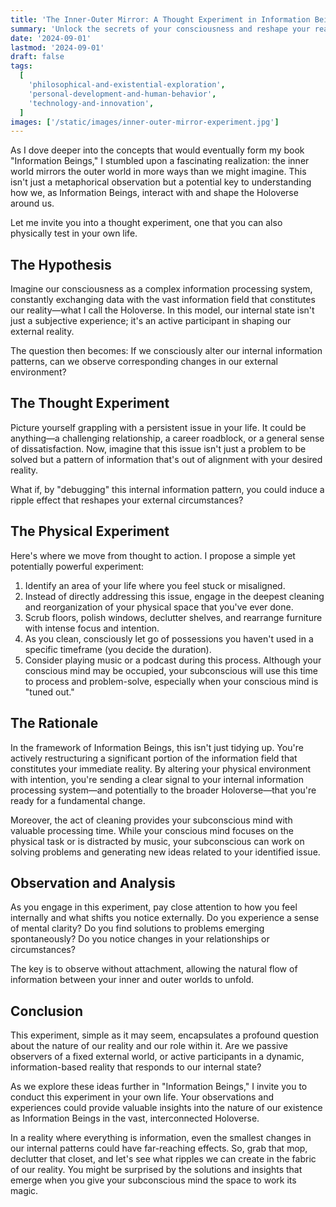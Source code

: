 ```yaml
---
title: 'The Inner-Outer Mirror: A Thought Experiment in Information Being Reality'
summary: 'Unlock the secrets of your consciousness and reshape your reality through a mind-bending cleaning experiment. Discover how tidying up might just be the key to debugging your life!'
date: '2024-09-01'
lastmod: '2024-09-01'
draft: false
tags:
  [
    'philosophical-and-existential-exploration',
    'personal-development-and-human-behavior',
    'technology-and-innovation',
  ]
images: ['/static/images/inner-outer-mirror-experiment.jpg']
---
```


As I dove deeper into the concepts that would eventually form my book "Information Beings," I stumbled upon a fascinating realization: the inner world mirrors the outer world in more ways than we might imagine. This isn't just a metaphorical observation but a potential key to understanding how we, as Information Beings, interact with and shape the Holoverse around us.

Let me invite you into a thought experiment, one that you can also physically test in your own life.

## The Hypothesis

Imagine our consciousness as a complex information processing system, constantly exchanging data with the vast information field that constitutes our reality—what I call the Holoverse. In this model, our internal state isn't just a subjective experience; it's an active participant in shaping our external reality.

The question then becomes: If we consciously alter our internal information patterns, can we observe corresponding changes in our external environment?

## The Thought Experiment

Picture yourself grappling with a persistent issue in your life. It could be anything—a challenging relationship, a career roadblock, or a general sense of dissatisfaction. Now, imagine that this issue isn't just a problem to be solved but a pattern of information that's out of alignment with your desired reality.

What if, by "debugging" this internal information pattern, you could induce a ripple effect that reshapes your external circumstances?

## The Physical Experiment

Here's where we move from thought to action. I propose a simple yet potentially powerful experiment:

1. Identify an area of your life where you feel stuck or misaligned.
2. Instead of directly addressing this issue, engage in the deepest cleaning and reorganization of your physical space that you've ever done.
3. Scrub floors, polish windows, declutter shelves, and rearrange furniture with intense focus and intention.
4. As you clean, consciously let go of possessions you haven't used in a specific timeframe (you decide the duration).
5. Consider playing music or a podcast during this process. Although your conscious mind may be occupied, your subconscious will use this time to process and problem-solve, especially when your conscious mind is "tuned out."

## The Rationale

In the framework of Information Beings, this isn't just tidying up. You're actively restructuring a significant portion of the information field that constitutes your immediate reality. By altering your physical environment with intention, you're sending a clear signal to your internal information processing system—and potentially to the broader Holoverse—that you're ready for a fundamental change.

Moreover, the act of cleaning provides your subconscious mind with valuable processing time. While your conscious mind focuses on the physical task or is distracted by music, your subconscious can work on solving problems and generating new ideas related to your identified issue.

## Observation and Analysis

As you engage in this experiment, pay close attention to how you feel internally and what shifts you notice externally. Do you experience a sense of mental clarity? Do you find solutions to problems emerging spontaneously? Do you notice changes in your relationships or circumstances?

The key is to observe without attachment, allowing the natural flow of information between your inner and outer worlds to unfold.

## Conclusion

This experiment, simple as it may seem, encapsulates a profound question about the nature of our reality and our role within it. Are we passive observers of a fixed external world, or active participants in a dynamic, information-based reality that responds to our internal state?

As we explore these ideas further in "Information Beings," I invite you to conduct this experiment in your own life. Your observations and experiences could provide valuable insights into the nature of our existence as Information Beings in the vast, interconnected Holoverse.

In a reality where everything is information, even the smallest changes in our internal patterns could have far-reaching effects. So, grab that mop, declutter that closet, and let's see what ripples we can create in the fabric of our reality. You might be surprised by the solutions and insights that emerge when you give your subconscious mind the space to work its magic.
